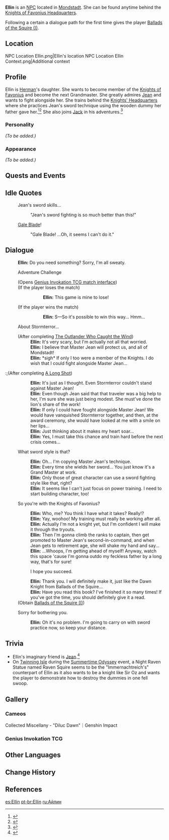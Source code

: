 {{Meta
<!-- REMOVE THIS TEMPLATE AFTER ADDING MISSING INFO -->
|missing_NPC_profile  = yes
}}
{{Character Infobox
|type             = NPC
|image            = NPC Ellin.png
|region           = Mondstadt
|father           = Herman
|dialoguereward   = {{Card|Ballads of the Squire|vol=1}}
|voiceJP          = [http://amuleto.jp/talents/akagiharuna.html Akagi Haruna ({{ja|赤木 春菜}})]<ref name="Akagi Haruna">Amuleto: [http://amuleto.jp/talents/akagiharuna.html JP VA's Profile]</ref>
}}
{{About|the NPC Ellin|the [[Genius Invokation TCG]] card|Ellin (Support Card)}}
'''Ellin''' is an [[NPC]] located in [[Mondstadt]]. She can be found anytime behind the [[Knights of Favonius Headquarters]].

Following a certain a dialogue path for the first time gives the player [[Ballads of the Squire|Ballads of the Squire (I)]].

==Location==
<gallery>
NPC Location Ellin.png|Ellin's location
NPC Location Ellin Context.png|Additional context
</gallery>

==Profile==
Ellin is [[Herman]]'s daughter. She wants to become member of the [[Knights of Favonius]] and become the next Grandmaster. She greatly admires [[Jean]] and wants to fight alongside her. She trains behind the [[Knights of Favonius Headquarters|Knights' Headquarters]] where she practices Jean's sword technique using the wooden dummy her father gave her.<ref>{{Ref/Quest|The Limitations of an Adventurer}}</ref><ref>{{Ref/Quest|Ellin, the Wannabe Knight}}</ref> She also joins [[Jack]] in his adventures.<ref>{{Ref/Quest|The South Wind Brings Adventure}}</ref>

===Personality===
''(To be added.)''

===Appearance===
''(To be added.)''

==Quests and Events==
{{Quests and Events}}

==Idle Quotes==
{{Dialogue start}}
: {{DIcon|Idle}} Jean's sword skills...
:: {{A|VO Ellin 01.ogg}} "Jean's sword fighting is so much better than this!"
: {{DIcon|Idle}} [[Gale Blade]]!
:: {{A|VO Ellin 02.ogg}} "Gale Blade! ...Oh, it seems I can't do it."
{{Dialogue end}}

==Dialogue==
{{Dialogue start}}
:'''Ellin:''' Do you need something? Sorry, I'm all sweaty.
:{{DIcon|TCG}} Adventure Challenge
:;(Opens [[Genius Invokation TCG/Stage/Ellin/Increasing Danger|Genius Invokation TCG match interface]])
:;(If the player loses the match)
:::'''Ellin:''' This game is mine to lose!
:;(If the player wins the match)
:::'''Ellin:''' S&mdash;So it's possible to win this way... Hmm...
:{{DIcon}} About Stormterror...
:;(After completing [[The Outlander Who Caught the Wind]])
::'''Ellin:''' It's very scary, but I'm actually not all that worried.
::'''Ellin:''' I believe that Master Jean will protect us, and all of Mondstadt!
::'''Ellin:''' *sigh* lf only I too were a member of the Knights. I do wish that I could fight alongside Master Jean...

:;(After completing [[A Long Shot]])
::'''Ellin:''' It's just as I thought. Even Stormterror couldn't stand against Master Jean!
::'''Ellin:''' Even though Jean said that that traveler was a big help to her, I'm sure she was just being modest. She must've done the lion's share of the work!
::'''Ellin:''' If only I could have fought alongside Master Jean! We would have vanquished Stormterror together, and then, at the award ceremony, she would have looked at me with a smile on her lips...
::'''Ellin:''' Just thinking about it makes my heart soar...
::'''Ellin:''' Yes, I must take this chance and train hard before the next crisis comes...

:{{DIcon}} What sword style is that?
::'''Ellin:''' Oh... I'm copying Master Jean's technique.
::'''Ellin:''' Every time she wields her sword... You just know it's a Grand Master at work.
::'''Ellin:''' Only those of great character can use a sword fighting style like that, right?
::'''Ellin:''' It seems like I can't just focus on power training. I need to start building character, too!
:{{DIcon}} So you're with the Knights of Favonius?
::'''Ellin:''' Who, me? You think I have what it takes? Really!?
::'''Ellin:''' Yay, woohoo! My training must really be working after all.
::'''Ellin:''' Actually I'm not a knight yet, but I'm confident I will make it through the tryouts.
::'''Ellin:''' Then I'm gonna climb the ranks to captain, then get promoted to Master Jean's second-in-command, and when Jean gets to retirement age, she will shake my hand and say...
::'''Ellin:''' ...Whoops, I'm getting ahead of myself! Anyway, watch this space 'cause I'm gonna outdo my feckless father by a long way, that's for sure!
::{{DIcon|Reward}} I hope you succeed.
::'''Ellin:''' Thank you. I will definitely make it, just like the Dawn Knight from Ballads of the Squire...
::'''Ellin:''' Have you read this book? I've finished it so many times! If you've got the time, you should definitely give it a read.
:;(Obtain [[Ballads of the Squire|Ballads of the Squire (I)]])
:{{DIcon}} Sorry for bothering you.
::'''Ellin:''' Oh it's no problem. I'm going to carry on with sword practice now, so keep your distance.
{{Dialogue end}}

==Trivia==
* Ellin's imaginary friend is [[Jean]].<ref>{{Ref/Quest|A Child's Secret}}</ref>
* On [[Twinning Isle/2.8|Twinning Isle]] during the [[Summertime Odyssey]] event, a Night Raven Statue named Raven Squire seems to be the "Immernachtreich's" counterpart of Ellin as it also wants to be a knight like Sir Oz and wants the player to demonstrate how to destroy the dummies in one fell swoop.

==Gallery==
===Cameos===
<gallery>
Collected Miscellany - "Diluc Dawn"｜Genshin Impact
</gallery>

===Genius Invokation TCG===
{{Genius Invokation TCG Cards by Featured Gallery}}

==Other Languages==
{{Other Languages|default_hidden = 1
|en      = Ellin
|zhs     = 艾琳
|zhs_rm  = Àilín
|zht     = 艾琳
|zht_rm  = Àilín
|ja      = エリン
|ja_rm   = Erin
|ko      = 엘린
|ko_rm   = Ellin
|es      = Ellin
|fr      = Eileen
|ru      = Айлин
|th      = Ellin
|vi      = Ellin
|de      = Ellin
|id      = Ellin
|pt      = Ellin
|tr      = Ellin
|it      = Ellin
}}

==Change History==
{{Change History|1.0}}

==References==
{{Reflist}}

[[es:Ellin]]
[[pt-br:Ellin]]
[[ru:Айлин]]